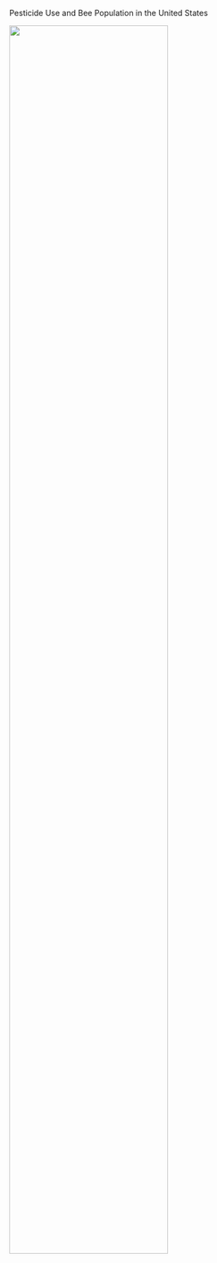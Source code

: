 Pesticide Use and Bee Population in the United States

<img src="images/asset_58.png" style="width:75%">
